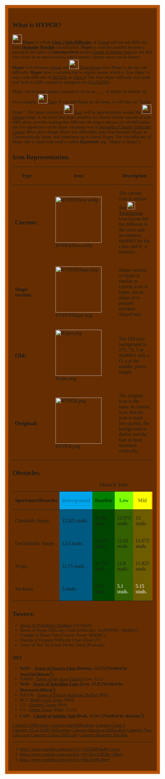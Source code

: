 <div style="background:#662e00;padding:1em;font-family:rubik;border:10px solid #b55100">
{{NoticeScrollboxNew|Notices={{Humanly Possible}}
{{Classic}}}}{{Quote (Better Version)|quote=O_o, two o's with a capital O or 0_o, one o and one zero|quoter=Over-Ship/upseguest}}{{NewDifficultyInfobox|title1=Hyper|image1=<gallery>
HYPERNew.webp|Current
HYPERShape.png|Shape
Hyper.png |Old
HYPER.png |Original
</gallery>|caption1=O_o or 0_o?|class=[[:Category:Class 3|Peak Class 3]]|rating=14.66|previous=[[File:NewUnrealIcon.png |30px]] [[w:c:jtohs-hardest-towers:Unreal|Unreal]]|next=[[File:New_Treacherous_Icon.png|30px]] [[Treacherous]]|alt_previous=|alt_next=|type=*Sub-Difficulty
*Humanly Possible
*Classic|class_range=<big>Peak</big>|difficulty_range=Belowground to Peripheral|main_difficulty=[[File:NewUnrealIcon.png |30px]] [[w:c:jtohs-hardest-towers:Unreal|Unreal]]|full_name=Hyper|creator(s)=*[[User:Astrominal|Astrominal]] (revamp)
*[[User:Over-Ship|Over-Ship]]/upseguest (page creator and original creator)|original_name=Hyper|date_added=10 September 2020‎|decal_id=*Current: [https://create.roblox.com/store/asset/111237319141370/HYPER Here]
*Old: [https://create.roblox.com/store/asset/7916636548/HYPER Here]
*Original: [https://create.roblox.com/store/asset/6386780393/HYPER Here]}}

==What is HYPER?==
[[File:HYPERNew.webp|frameless|30x30px]] '''Hyper''' is a Peak [[:Category:Class 3|'''''Class 3''''']] [[:Category:Sub-Difficulties|'''Sub-Difficulty''']] of  {{Class3Difficulties|Unreal}} [[w:c:jtohs-hardest-towers:Unreal|Unreal]] and last sub-difficulty from [[:Category:Humanly Possible|'''Humanly Possible''']] classification. '''Hyper''' is scarcely possible because a person by the name of '''''LiteratureDesk''''' beaten [[w:c:jtoh:Citadel of Infinite Void|Citadel of Infinite Void]] (as the first ever victor in an unreal tower), which means a Hyper tower can be beaten. '''Hyper''' is in-between {{Class3Difficulties|Unreal}} [[w:c:jtohs-hardest-towers:Unreal|Unreal]] and [[File:New_Treacherous_Icon.png|30x30px]] [[Treacherous]] since Hyper is the last sub-difficulty. '''Hyper''' have a variation that is slightly harder, which is ''True Hyper'', it was a sub-difficulty of [[w:c:jtohs-hardest-towers:DEATH|DEATH]], in ''[[:Category:Class 4|Class 4]]''. The ''True Hyper'' difficulty was made way back in 2020, created by upseguest (in [[Great Citadel of Custom, Impossible and Normal Difficulties|GCoCIaND]]).

Hyper can be pretty unique, because it can be as ____-ly Hyper or without -ly, for a example. [[File:EasyDifficulty.jpg|frameless|30x30px]] [[w:c:jtoh:Easy|Easy]]. If you add Hyper on the name, it will turn out "Easily Hyper", The hyper version of [[File:EasyDifficulty.jpg|frameless|30x30px]] [[w:c:jtoh:Easy|Easy]] will be approximately around the [[File:IntenseDifficulty.jpg|frameless|30x30px]] [[w:c:jtoh:Intense|Intense]] range, it can result that hyper possibly has almost infinite amount of sub-difficulties, possibly making this difficulty the largest amount of sub-difficulties, the first appearance of the hyper variations was in [[Monolith of Deadly Difficulty Cluster]]. Most often though Hyper sub difficulties span from Insanely Hyper to Catastrophically hyper, and sometimes up to Unreal Hyper. The sub-difficulty of Hyper that is fused with itself is called '''''Hyperbolic''''' (eg. "Hyper-ly Hyper")

==Icon Representation. ==
{| class="fandom-table"
!'''Type'''
!'''Icon'''
!'''Description'''
|-
!<big>'''Current:'''</big>
|[[File:HYPERNew.webp|center|thumb|150x150px]]
|The current icon is similar that [[File:New_Treacherous_Icon.png|25px]] [[Treacherous]] icon layout but the different is the color and an emotion, #ad4903 for the color and O_o emotion.
|-
!'''Shape version:'''
|[[File:HYPERShape.png|center|thumb|150x150px]]
|Shape version of hyper is similar to current icon of hyper, but in shape of 6-pointed surriken-shaped star
|-
!<big>'''Old:'''</big>
|[[File:Hyper.png|center|thumb|150x150px]]
|The Old icon background is 173, 73, 3 or #ad4903 with a O_o at the middle, pretty simple.
|-
!<big>'''Original:'''</big>
|[[File:HYPER.png|center|thumb|150x150px]]
|The original icon is the same as current icon, but the icon is more low quality, the background is darker and the font is more stretched vertically.
|}

==Obstacles.==
{| class="fandom-table"
|+ Obstacle Table
!Spectrum/Obstacles
! style="background-color: #00a4eb;" |'''<font color="#007cb3">Belowground</font>'''
! style="background-color: green;" |'''<font color="#003305">Baseline</font>'''
! style="background-color: #80ff00;" |'''<font color="green">Low</font>'''
! style="background-color: yellow; " |'''<font color="#797d00">Mid</font>'''
! style="background-color: orange; " |'''<font color="brown">High</font>'''
! style="background-color: red; " |'''<font color="#7d0000">Peak</font>'''
! style="background-color: magenta; " |'''<font color="#7d007d">Peripheral</font>'''
|-
|Climbable Jumps
| style="background-color: #005980;" |12.925 studs.
| style="background-color: #014500;" |12.95 studs.
| style="background-color: #336000;" |12.975 studs.
| style="background-color: #6d5c00;" |13 studs.
| style="background-color: #964a00;" |13.025 studs.
| style="background-color: #5a0000;" |13.05 studs.
| style="background-color: #550055;" |13.075 studs.
|-
| Unclimbable Jumps
| style="background-color: #005980;" |12.6 studs.
| style="background-color: #014500;" |12.625 studs.
| style="background-color: #336000;" |12.65 studs.
| style="background-color: #6d5c00;" |12.675 studs.
| style="background-color: #964a00;" |12.7 studs.
| style="background-color: #5a0000;" |12.725 studs.
| style="background-color: #550055;" |12.75 studs.
|-
|Wraps
| style="background-color: #005980;" |11.75 studs.
| style="background-color: #014500;" |11.775 studs.
| style="background-color: #336000;" |11.8 studs.
| style="background-color: #6d5c00;" |11.825 studs.
| style="background-color: #964a00;" | 11.85 studs.
| style="background-color: #5a0000;" |11.875 studs.
| style="background-color: #550055;" |11.9 studs.
|-
|Stickouts
| style="background-color: #005980;" |5 studs.
| style="background-color: #014500;" | 5.05 studs.
| style="background-color: #336000;" |<font color="white">5.1 studs.</font>
| style="background-color: #6d5c00;" |<font color="white">5.15 studs.</font>
| style="background-color: #964a00;" |<font color="white">5.2 studs.</font>
| style="background-color: #5a0000;" |<font color="white">5.25 studs.</font>
| style="background-color: #550055;" |<font color="white">5.3 studs.</font>
|}
==Towers:==

*[[Tower of Hyperbolic Madness]] (Fictional)
*Tower of Hyper Difficulty Chart (Difficulty: TooHYPER - MoDDC)
*Triangle of Hyper Fast (Custom Tower: MoDDC)
*Obelisk of Dropper Difficulty Chart (Floor 27)
*Tower of Not Yet Frame Perfect Jump (Fictional)

=== JHT ===

* '''ToQU - [[w:c:jtohs-hardest-towers:Tower of Qwerty Uiop|Tower of Qwerty Uiop]] (Bottom, 13.17) [Verified by JeanTheObbyist<ref>https://www.youtube.com/watch?v=v5f32f4Poks&t=51s</ref>]'''
* ToMIH - [[w:c:jtohs-hardest-towers:Tower of My Inner Hatred|Tower of My Inner Hatred]] (Low, 13.2)
* '''ToSF - [[w:c:jtohs-hardest-towers:Tower of Spiralling Fates|Tower of Spiralling Fates]]''' '''(Low, 13.2) [Verified by MonsterIsABlock<ref>https://www.youtube.com/watch?v=Wc3IJivXjfE&t=394s</ref>]'''
* ToES:B - [[w:c:jtohs-hardest-towers:Tower of Eternal Suffering: Buffed|Tower of Eternal Suffering: Buffed]] (Mid)
* RCT- [https://www.roblox.com/games/96317559509982/Really-Cool-Tower-OFFICIAL Really Cool Tower] (Mid)
* GT - [[w:c:jtohs-hardest-towers:Greninja Tower|Greninja Tower]] (Mid)
* UT - [[w:c:jtohs-hardest-towers:Ultron Tower|Ultron Tower]] (High, 13.23)
* '''CoIV - [[w:c:jtohs-hardest-towers:Citadel of Infinite Void|Citadel of Infinite Void]] (Peak, 13.24 ) [Verified by skitsuna<ref name=":0">https://www.youtube.com/watch?v=Mtcliw0KJ4w</ref>]'''
{{DifficultiesNavbox}}
[[Category:Difficulties]]
[[Category:Sub-Difficulties]]
[[Category:Class 3]]
[[Category:GCoCIaND Difficulties]]
[[Category:Emoticon Difficulties]]
[[Category:Two color icon]]
[[Category:Classic Difficulty]]
[[Category:Humanly Possible]]